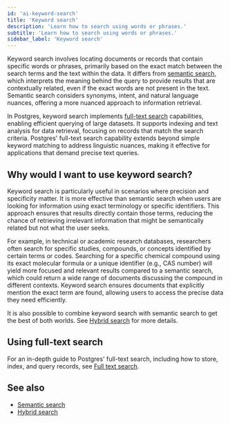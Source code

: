 ```yaml
---
id: 'ai-keyword-search'
title: 'Keyword search'
description: 'Learn how to search using words or phrases.'
subtitle: 'Learn how to search using words or phrases.'
sidebar_label: 'Keyword search'
---
```


Keyword search involves locating documents or records that contain specific words or phrases, primarily based on the exact match between the search terms and the text within the data. It differs from [semantic search](/docs/guides/ai/semantic-search), which interprets the meaning behind the query to provide results that are contextually related, even if the exact words are not present in the text. Semantic search considers synonyms, intent, and natural language nuances, offering a more nuanced approach to information retrieval.

In Postgres, keyword search implements [full-text search](/docs/guides/database/full-text-search) capabilities, enabling efficient querying of large datasets. It supports indexing and text analysis for data retrieval, focusing on records that match the search criteria. Postgres' full-text search capability extends beyond simple keyword matching to address linguistic nuances, making it effective for applications that demand precise text queries.

## Why would I want to use keyword search?

Keyword search is particularly useful in scenarios where precision and specificity matter. It is more effective than semantic search when users are looking for information using exact terminology or specific identifiers. This approach ensures that results directly contain those terms, reducing the chance of retrieving irrelevant information that might be semantically related but not what the user seeks.

For example, in technical or academic research databases, researchers often search for specific studies, compounds, or concepts identified by certain terms or codes. Searching for a specific chemical compound using its exact molecular formula or a unique identifier (e.g., CAS number) will yield more focused and relevant results compared to a semantic search, which could return a wide range of documents discussing the compound in different contexts. Keyword search ensures documents that explicitly mention the exact term are found, allowing users to access the precise data they need efficiently.

It is also possible to combine keyword search with semantic search to get the best of both worlds. See [Hybrid search](/docs/guides/ai/hybrid-search) for more details.

## Using full-text search

For an in-depth guide to Postgres' full-text search, including how to store, index, and query records, see [Full text search](/docs/guides/database/full-text-search).

## See also

- [Semantic search](/docs/guides/ai/semantic-search)
- [Hybrid search](/docs/guides/ai/hybrid-search)
